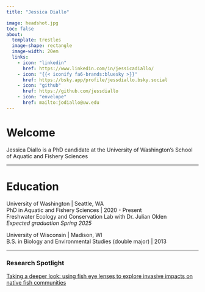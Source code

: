 ```yaml
---
title: "Jessica Diallo"

image: headshot.jpg
toc: false
about: 
  template: trestles
  image-shape: rectangle
  image-width: 20em
  links:
    - icon: "linkedin"
      href: https://www.linkedin.com/in/jessicadiallo/
    - icon: "{{< iconify fa6-brands:bluesky >}}"
      href: https://bsky.app/profile/jessdiallo.bsky.social
    - icon: "github" 
      href: https://github.com/jessdiallo
    - icon: "envelope"
      href: mailto:jodiallo@uw.edu
---
```


# Welcome
Jessica Diallo is a PhD candidate at the University of Washington's School of Aquatic and Fishery Sciences

---

# Education 

University of Washington | Seattle, WA \
PhD in Aquatic and Fishery Sciences | 2020 - Present \
Freshwater Ecology and Conservation Lab with Dr. Julian Olden \
*Expected graduation Spring 2025*

University of Wisconsin | Madison, WI \
B.S. in Biology and Environmental Studies (double major) | 2013

---

### Research Spotlight
[Taking a deeper look: using fish eye lenses to explore invasive impacts on native fish communities](https://fish.uw.edu/2024/01/taking-a-deeper-look-using-fish-eye-lenses-to-explore-invasive-fish-impacts-on-native-fish-communities/)


